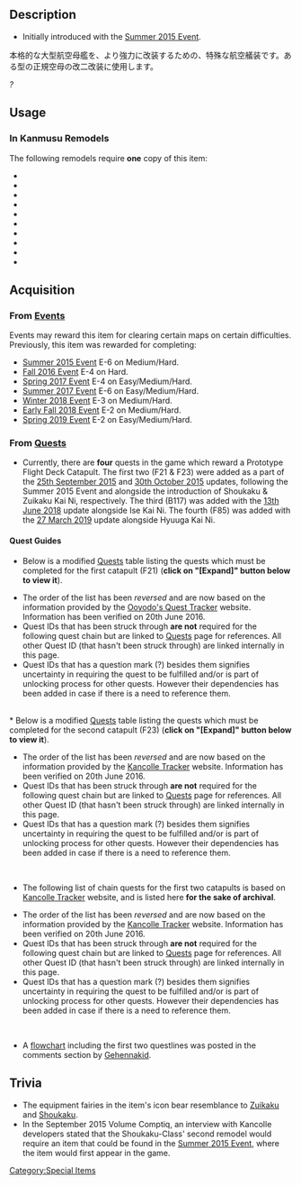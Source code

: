==Description==
<div class="floatright">{{EquipmentCardKai|{{PAGENAME}}}}</div>
*Initially introduced with the [[Summer 2015 Event]].

本格的な大型航空母艦を、より強力に改装するための、特殊な航空艤装です。ある型の正規空母の改二改装に使用します。

''?''
{{clear}}

==Usage==
===In Kanmusu Remodels===
The following remodels require '''one''' copy of this item:
*{{ShipLink|Shoukaku/Kai Ni}}
*{{ShipLink|Zuikaku/Kai Ni}}
*{{ShipLink|Taiyou/Kai Ni}}
*{{ShipLink|Saratoga/Mk.II}}
*{{ShipLink|Ise/Kai Ni}}
*{{ShipLink|Shinyou/Kai Ni}}
*{{ShipLink|Hyuuga/Kai Ni}}
*{{ShipLink|Akagi/Kai Ni}}
*{{ShipLink|Gotland/Andra}}
*{{ShipLink|Kaga Kai Ni}}

==Acquisition==
===From [[Events]]===
Events may reward this item for clearing certain maps on certain difficulties. Previously, this item was rewarded for completing:
*[[Summer 2015 Event]] E-6 on Medium/Hard.
*[[Fall 2016 Event]] E-4 on Hard.
*[[Spring 2017 Event]] E-4 on Easy/Medium/Hard.
*[[Summer 2017 Event]] E-6 on Easy/Medium/Hard. 
*[[Winter 2018 Event]] E-3 on Medium/Hard.
*[[Early Fall 2018 Event]] E-2 on Medium/Hard.
*[[Spring 2019 Event]] E-2 on Easy/Medium/Hard.

===From [[Quests]]===
*Currently, there are '''four''' quests in the game which reward a Prototype Flight Deck Catapult.  The first two (F21 & F23) were added as a part of the [[Thread:330997|25th September 2015]] and [[Thread:346688|30th October 2015]] updates, following the Summer 2015 Event and alongside the introduction of Shoukaku & Zuikaku Kai Ni, respectively.  The third (B117) was added with the [[Thread:664394|13th June 2018]] update alongside Ise Kai Ni. The fourth (F85) was added with the [[Thread:693756|27 March 2019]] update alongside Hyuuga Kai Ni.
{{Quest2|Arsenal|Sortie|filterMatch={{PAGENAME}}|filterGroup=reward_other}}

====Quest Guides====
* Below is a modified [[Quests]] table listing the quests which must be completed for the first catapult (F21) ('''click on "[Expand]" button below to view it''').<br />

<div class="mw-collapsible mw-collapsed">
* The order of the list has been ''reversed'' and are now based on the information provided by the [https://www.kahr-noss.com/OoyodoQuestTracker.html Ooyodo's Quest Tracker] website. Information has been verified on 20th June 2016.
* Quest IDs that has been struck through '''are not''' required for the following quest chain but are linked to [[Quests]] page for references. All other Quest ID (that hasn't been struck through) are linked internally in this page.
* Quest IDs that has a question mark (?) besides them signifies uncertainty in requiring the quest to be fulfilled and/or is part of unlocking process for other quests. However their dependencies has been added in case if there is a need to reference them.

{{QuestList|
{{Quest
|ID = F21
|Title_JP = 試作艤装の準備
|Title_EN = Preparation of the Prototype Equipment
|Requirements = Scrap equipment 7 times
|Rewards_RSC =  0 / 0 / 100 / 0
|Rewards_Items = [[File:Prototype_Deck_Catapult.png|30px|link=Prototype_Flight_Deck_Catapult]][[Prototype Flight Deck Catapult]]
|Note = Requires: [[#D19|D19]]
}}
{{Quest
|ID = D19
|Title_JP = 機動部隊の運用を強化せよ！
|Title_EN = Enhance the Use of the Task Force
|Requirements = Complete Expeditions 35 and 26
|Rewards_RSC = 200 / 200 / 400 / 0
|Rewards_Items = [[File:Improvement Materials.png|30px|link=Akashi's Improvement Arsenal]] X 2 [[File:Furniture box large.jpg|30px|link=Furniture]] X 1
|Note = Requires: [[#D9|D9]], [[#B50|B50]] <br />Unlocks: [[#F21|'''F21''']]
}}
{{Quest
|ID = D9
|Title_JP = 南方への輸送作戦を成功させよ！
|Title_EN = Complete the Transport Operations towards South
|Requirements = Complete Expedition 37 or 38
|Rewards_RSC = 150 / 0 / 0 / 0
|Rewards_Items = [[File:Furniture box small.png|30px|link=Furniture]] X 1
|Note = Requires: [[#A30|A30]] <br />Unlocks: <s>[[Quests#D11|D11]]</s>, [[#D19|'''D19''']]<br />'''Weekly Quest'''
}}
{{Quest
|ID = A30
|Title_JP = 「第一水雷戦隊」を編成せよ！
|Title_EN = Organize the 1st Torpedo Squadron
|Requirements = Have {{ShipLink|Abukuma}}, {{ShipLink|Akebono}}, {{ShipLink|Ushio}}, {{ShipLink|Kasumi}}, and {{ShipLink|Shiranui}} in your main fleet
|Rewards_RSC = 200 / 300 / 0 / 0
|Rewards_Items = [[File:EmergencyRepair.png|30px|link=Repair Team]][[Repair Team]]
|Note = Requires: [[#A29|A29]] <br />Unlocks: [[#D9|'''D9''']]
}}
{{Quest
|ID = A29
|Title_JP =「第五艦隊」を編成せよ！
|Title_EN = Organize the 5th Fleet
|Requirements = Have {{ShipLink|Nachi}}, {{ShipLink|Ashigara}}, {{ShipLink|Tama}}, and {{ShipLink|Kiso}} in your main fleet
|Rewards_RSC = 200 / 0 / 300 / 0
|Rewards_Items = (None)
|Note = Requires: [[#A21|A21]] <br />Unlocks: [[#A30|'''A30''']]
}}
{{Quest
|ID = A21
|Title_JP = 「第四戦隊」を編成せよ！
|Title_EN = Organize the 4th Cruiser Division
|Requirements = Have {{ShipLink|Takao}}, {{ShipLink|Atago}}, {{ShipLink|Choukai}}, and {{ShipLink|Maya}} in your main fleet
|Rewards_RSC = 300 / 150 / 0 / 0
|Rewards_Items = [[File:Instant repair 2.png|30px|link=Tutorial:_FAQ#What_are_buckets.3F]] X 2 [[File:Development material.png|30px|link=Construction]] X 1
|Note = Requires: [[#A20|A20]] <br />Unlocks: [[#A22|'''A22''']]<s>, [[Quests#A24|A24]],</s> [[#A25|'''A25''']], <s>[[Quests#A27|A27]],</s> [[#A29|'''A29''']], <s>[[Quests#B13|B13]]</s>
}}
{{Quest
|ID = A20
|Title_JP = 「三川艦隊」を編成せよ！
|Title_EN = Organize the Mikawa Fleet
|Requirements = Have {{ShipLink|Choukai}}, {{ShipLink|Aoba}}, {{ShipLink|Kako}}, {{ShipLink|Furutaka}}, and {{ShipLink|Tenryuu}} in your main fleet, with one additional '''FAST''' ship
|Rewards_RSC = 400 / 0 / 200 / 0
|Rewards_Items = [[File:Instant repair 2.png|30px|link=Tutorial:_FAQ#What_are_buckets.3F]] X 3
|Note = Requires: [[#A13|A13]] <br />Unlocks: [[#A21|'''A21''']], <s>[[Quests#B11|B11]]</s>
}}
{{Quest
|ID = A13
|Title_JP = 戦艦と重巡による主力艦隊を編成せよ！
|Title_EN = Organize the Main Fleet with a Battleship and Heavy Cruisers
|Requirements = Have a [[Ship_Class#Battleship_.28BB.29|Battleship]] and 2 [[Ship_Class#Heavy_Cruiser_.28CA.29|Heavy Cruisers]] in your main fleet
<font color="red">(Aviation Battleships don't count)</font>
|Rewards_RSC = 0 / 150 / 0 / 0
|Rewards_Items = [[File:Instant construction 2.png|30px|link=Construction]] X 2
|Note = Requires: [[#A12|A12]] <br />Unlocks: <s>[[Quests#A19|A19]]</s>, [[#A20|'''A20''']]
}}
{{Quest
|ID = A12
|Title_JP = 「空母機動部隊」を編成せよ！
|Title_EN = Organize a Carrier Task Force
|Requirements = Have an [[Ship_Class#Regular_Aircraft_Carrier_.28CV.29|Aircraft Carrier]] / [[Ship_Class#Light_Aircraft_Carrier_.28CVL.29|Light Aircraft Carrier]] and 3 [[Ship_Class#Destroyer_.28DD.29|Destroyers]] in your main fleet
|Rewards_RSC = 50 / 0 / 0 / 100
|Rewards_Items = [[File:Development material.png|30px|link=Construction]] X 1
|Note = Unlocks: [[#A13|'''A13''']]
}}
{{Quest
|ID = B50
|Title_JP = 「第五航空戦隊」珊瑚諸島沖に出撃せよ！
|Title_EN =  Sortie the 5th Carrier Division to the Southern Sea Coral Islands
|Requirements = Sortie {{ShipLink|Shoukaku}}, {{ShipLink|Zuikaku}}, {{ShipLink|Oboro}}, {{ShipLink|Akigumo}} and up to 2 additional ships to [[World_5:_南方海域#World_5-2:_.E7.8F.8A.E7.91.9A.E8.AB.B8.E5.B3.B6.E6.B2.96_The_Coral_Islands|World 5-2]] and obtain an S-Rank at the boss
|Rewards_RSC = 0 / 500 / 0 / 0
|Rewards_Items = [[File:Instant repair 2.png|30px|link=Tutorial:_FAQ#What_are_buckets.3F]] X 3 [[File:Food supply ship irako.png|30px|link=Fatigue]] X 1
|Note = Requires: [[#A56|A56]]<br>Unlocks: <s>[[Quests#F19|F19]], [[Quests#F20|F20]],</s> [[#D19|'''D19''']]
}}
{{Quest
|ID = A56
|Title_JP = 「第五航空戦隊」を再編成せよ！
|Title_EN = Reorganize the 5th Carrier Division
|Requirements = Have {{ShipLink|Shoukaku}}, {{ShipLink|Zuikaku}}, {{ShipLink|Oboro}} and {{ShipLink|Akigumo}} in your main fleet
|Rewards_RSC = 300 / 0 / 0 / 300
|Rewards_Items = [[File:Development material.png|30px|link=Construction]] X 3
|Note = Requires: [[#A23|A23]], [[#Bm6|Bm6]]<br>Unlocks: [[#B50|'''B50''']]
}}
{{Quest
|ID = A23
|Title_JP = 「第五航空戦隊」を編成せよ！
|Title_EN = Organize the 5th Carrier Division
|Requirements = Have both {{ShipLink|Shoukaku}}, {{ShipLink|Zuikaku}}, and 2 [[Ship_Class#Destroyer_.28DD.29|Destroyers]] in your main fleet
|Rewards_RSC = 300 / 0 / 0 / 300
|Rewards_Items = [[File:EmergencyRepair.png|30px|link=Repair Team]][[Repair Team]]
|Note = Requires: [[#A22|A22]] <br />Unlocks: <s>[[Quests#A41|A41]], [[Quests#A46|A46]],</s> [[#A56|'''A56''']]<s>, [[#B15|B15]]</s>
}}
{{Quest
|ID = A22
|Title_JP = 「西村艦隊」を編成せよ！
|Title_EN = Organize the Nishimura Fleet
|Requirements = Have {{ShipLink|Fusou}}, {{ShipLink|Yamashiro}}, {{ShipLink|Mogami}}, and {{ShipLink|Shigure}} in your main fleet
|Rewards_RSC = 200 / 200 / 200 / 0
|Rewards_Items = [[File:Food supply ship mamiya.png|30px|link=Fatigue]][[Glossary#Food_supply_ship_Mamiya|"Mamiya"]] X 1
|Note = Requires: [[#A21|A21]] <br />Unlocks: [[#A23|'''A23''']]<s>, [[Quests#A26|A26]], [[Quests#B14|B14]]</s>
}}
{{Quest
|ID = Bm6
|Title_JP = 「空母機動部隊」西へ！
|Title_EN = Carrier Task Force, toward West
|Requirements = Sortie 2 [[Ship_Class#Regular_Aircraft_Carrier_.28CV.29|Carriers]] ([[Ship_Class#Light_Aircraft_Carrier_.28CVL.29|CVLs]] count), 2 [[Ship_Class#Destroyer_.28DD.29|Destroyers]], and 2 additional ships to [[World_4:_西方海域#4-2|World 4-2]] and obtain an S-Rank at the boss
|Rewards_RSC = 0 / 0 / 600 / 800
|Rewards_Items = [[File:Furniture box large.jpg|30px|link=Furniture]] X 2 [[File:Improvement Materials.png|30px|link=Akashi's_Improvement_Arsenal]] X 2
|Note = Requires: [[#B20|B20]], [[#Bw4|Bw4]]<br />Unlocks: [[#Bm7|Bm7]], [[#A56|'''A56''']]
}}
{{Quest
|ID = B20
|Title_JP = 「第八駆逐隊」出撃せよ！
|Title_EN = Sortie the 8th Destroyer Division
|Requirements = Sortie {{ShipLink|Arashio}}, {{ShipLink|Asashio}}, {{ShipLink|Michishio}}, {{ShipLink|Ooshio}}, and 2 additional ships to [[World_2:_南西諸島海域#2-3|World 2-3]] and defeat the boss
|Rewards_RSC = 0 / 100 / 400 / 0
|Rewards_Items = [[File:Furniture box medium.png|30px|link=Furniture]] X 1 [[File:Development material.png|30px|link=Construction]] X 1
|Note =  Requires: [[#A31|A31]] <br />Unlocks: [[#A32|'''A32''']], [[#Bm6|'''Bm6''']]<s>, [[Quests#D10|D10]]</s>
}}
{{Quest
|ID = A31
|Title_JP =「第八駆逐隊」を編成せよ！
|Title_EN = Organize the 8th Destroyer Division
|Requirements = Have '''ONLY''' {{ShipLink|Asashio}}, {{ShipLink|Michishio}}, {{ShipLink|Ooshio}}, and {{ShipLink|Arashio}} in your main fleet
|Rewards_RSC = 150 / 150 / 0 / 0
|Rewards_Items = [[File:Development material.png|30px|link=Construction]] X 3
|Note = Requires: [[#A25|A25]] <br />Unlocks: <s>[[Quests#A33|A33]],</s> [[#B20|'''B20''']]
}}
{{Quest
|ID = A25
|Title_JP = 潜水艦隊を編成せよ！
|Title_EN = Organize a Submarine Fleet
|Requirements = Have 2 [[Ship_Class#Submarine_.28SS.29|Submarines]] in any one of your fleets
|Rewards_RSC = 150 / 150 / 0 / 0
|Rewards_Items = [[File:EmergencyRepair.png|30px|link=Repair Team]][[Repair Team]]
|Note = Requires: [[#A21|A21]] <br />Unlocks: [[#A31|'''A31''']] <s>, [[Quests#B17|B17]]</s>
}}
{{Quest
|ID = Bw4
|Title_JP = ろ号作戦
|Title_EN = Operation Ro-gou
|Requirements = Sink 50 [[Enemy_Vessel#Transport_Ships_.28AP.29|Transport Ships]]
|Rewards_RSC = 400 / 0 / 800 / 0
|Rewards_Items = [[File:Instant repair 2.png|30px|link=Tutorial:_FAQ#What_are_buckets.3F]] X 3
|Note = Requires: [[#Bw1|Bw1]] <br />Unlocks: <s>[[Quests#Bw10|Bw10]], [[Quests#Bm3|Bm3]],</s> [[#Bm6|'''Bm6''']]
}}
{{Quest
|ID = Bw1
|Title_JP = あ号作戦
|Title_EN = Operation A-gou
|Requirements = Launch your fleet 36 times, encounter 24 bosses, kill 12 bosses, and get 6 S-Rank victories
|Rewards_RSC = 300 / 300 / 300 / 100
|Rewards_Items = [[File:Instant construction 2.png|30px|link=Construction]] X 2 [[File:Development material.png|30px|link=Construction]] X 2
|Note = Requires: [[#Bd2|Bd2]] <br />Unlocks: [[#Bw4|'''Bw4''']]
}}
{{Quest
|ID = Bd2
|Title_JP = 敵艦隊主力を撃滅せよ！
|Title_EN = Destroy the Main Force of the Enemy Fleet
|Requirements = Defeat the flagship of an enemy fleet
|Rewards_RSC = 50 / 50 / 50 / 50
|Rewards_Items = [[File:Instant repair 2.png|30px|link=Tutorial:_FAQ#What_are_buckets.3F]] X 1 [[File:Development material.png|30px|link=Construction]] X 1
|Note = Requires: [[#Bd1|Bd1]] <br />Unlocks: <s>[[Quests#Bd3|Bd3]], [[Quests#Bd5|Bd5]],</s> [[#Bw1|'''Bw1''']]<s>, [[Quests#Bw3|Bw3]]</s>
}}
{{Quest
|ID = Bd1
|Title_JP = 敵艦隊を撃破せよ！
|Title_EN = Crush the Enemy Fleet
|Requirements = Defeat an enemy fleet
|Rewards_RSC = 50 / 50 / 0 / 0
|Rewards_Items = [[File:Development material.png|30px|link=Construction]] X 1
|Note = Requires: [[#B4|B4]] <br />Unlocks: [[#Bd2|'''Bd2''']]<s>, [[Quests#Bd4|Bd4]], [[Quests#Bd6|Bd6]]</s>
}}
{{Quest
|ID = B4
|Title_JP = 南西諸島沖に出撃せよ！
|Title_EN = Sortie to World [[World 1: 鎮守府海域#1-2|1-2]] and clear the stage
|Requirements = Sortie your second fleet
|Rewards_RSC = 40 / 40 / 0 / 0
|Rewards_Items = [[File:Instant repair 2.png|30px|link=Tutorial:_FAQ#What_are_buckets.3F]] X 1
|Note = Unlocks: [[#Bd1|'''Bd1''']]
}}
}}</div>
<br />
* Below is a modified [[Quests]] table listing the quests which must be completed for the second catapult (F23) ('''click on "[Expand]" button below to view it''').<br />

<div class="mw-collapsible mw-collapsed">
* The order of the list has been ''reversed'' and are now based on the information provided by the [https://kctracker-adrymne.rhcloud.com/ Kancolle Tracker] website. Information has been verified on 20th June 2016.
* Quest IDs that has been struck through '''are not''' required for the following quest chain but are linked to [[Quests]] page for references. All other Quest ID (that hasn't been struck through) are linked internally in this page.
* Quest IDs that has a question mark (?) besides them signifies uncertainty in requiring the quest to be fulfilled and/or is part of unlocking process for other quests. However their dependencies has been added in case if there is a need to reference them.

{{QuestList|
{{Quest
|ID = F23
|Title_JP = 試製航空艤装の追加試作
|Title_EN = Addition to Prototype Aviation Equipment
|Requirements = Scrap equipment 9 times
|Rewards_RSC =  0 / 0 / 100 / 50
|Rewards_Items = [[File:Prototype_Deck_Catapult.png|30px|link=Prototype_Flight_Deck_Catapult]][[Prototype Flight Deck Catapult]]
|Note = Requires: [[#B54|B54]]
}}
{{Quest
|ID = B54
|Title_JP = 「小沢艦隊」出撃せよ！
|Title_EN = Sortie the Ozawa's fleet
|Requirements = Sortie {{ShipLink|Zuikaku/Kai|link=Zuikaku}} as flagship, {{ShipLink|Zuihou/Kai|link=Zuihou}}, {{ShipLink|Chitose/Carrier|link=Chitose}} and {{ShipLink|Chiyoda/Carrier|link=Chiyoda}} (both as CVL), {{ShipLink|Ise/Kai|link=Ise}} and {{ShipLink|Hyuuga/Kai|link=Hyuuga}} to [[World_2#World_2-4:_.E6.B2.96.E3.83.8E.E5.B3.B6.E6.B5.B7.E5.9F.9F_Okinoshima_Island|World 2-4]] and score an S-rank victory at the boss
|Rewards_RSC = 300 / 0 / 300 / 300
|Rewards_Items = [[File:Instant repair 2.png|30px|link=Tutorial:_FAQ#What_are_buckets.3F]] X 3<br />[[Zero Fighter Model 52C (601 Air Group)]]
|Note = Requires: [[#A61|A61]]<br>Unlocks: [[#F23|'''F23''']]
}}
{{Quest
|ID = A61
|Title_JP = 「小沢艦隊」を編成せよ！
|Title_EN = Organize Ozawa's Fleet
|Requirements = Have {{ShipLink|Zuikaku/Kai|link=Zuikaku}} as flagship, {{ShipLink|Zuihou/Kai|link=Zuihou}}, {{ShipLink|Chitose/Carrier|link=Chitose}} and {{ShipLink|Chiyoda/Carrier|link=Chiyoda}} (both as CVL), {{ShipLink|Ise/Kai|link=Ise}} and {{ShipLink|Hyuuga/Kai|link=Hyuuga}} in your main fleet
|Rewards_RSC = 300 / 0 / 0 / 300
|Rewards_Items = [[File:Development material.png|30px|link=Construction]] X 2<br>[[File:EmergencyRepair.png|30px|link=Repair Team]][[Repair Team]]
|Note = Requires: [[#Bm7|Bm7]], [[#A60|A60]]<br>Unlocks: [[#B54|'''B54''']]
}}
{{Quest
|ID = Bm7
|Title_JP = 「水上反撃部隊」突入せよ！
|Title_EN = Send in the Surface Counterattack Fleet
|Requirements =  Sortie a [[Ship_Class#Destroyer_.28DD.29|Destroyer]] as flagship, 1 [[Ship_Class#Heavy_Cruiser_.28CA.29|Heavy Cruiser]] ([[Ship_Class#Aviation_Cruiser_.28CAV.29|CAVs]] don't count), 1 [[Ship_Class#Light_Cruiser_.28CL.29|Light Cruiser]], and 3 other [[Ship_Class#Destroyer_.28DD.29|Destroyers]] to [[World_2:_南西諸島海域#2-5|World 2-5]] and obtain an S-Rank at the boss
|Rewards_RSC = 0 / 600 / 0 / 200
|Rewards_Items = [[File:Development material.png|30px|link=Construction]] X 4 [[File:Improvement Materials.png|30px|link=Akashi's_Improvement_Arsenal]] X 2
|Note = Requires: [[#A46|A46]], [[#Bm6|Bm6]]<br />Unlocks: [[#A61|'''A61''']]
}}
{{Quest
|ID = A46
|Title_JP = 軽快な「水上反撃部隊」を編成せよ！
|Title_EN = Organize a Light Surface Counterattack Fleet
|Requirements = Have {{ShipLink|Kasumi}} as flagship, {{ShipLink|Ashigara}}, 1 [[Ship_Class#Light_Cruiser_.28CL.29|Light Cruiser]], and 3 [[Ship_Class#Destroyer_.28DD.29|Destroyers]] in your main fleet
|Rewards_RSC = 250 / 250 / 0 / 50
|Rewards_Items = [[File:Instant repair 2.png|30px|link=Tutorial:_FAQ#What_are_buckets.3F]] X 2 [[File:Development material.png|30px|link=Construction]] X 2
|Note = Requires: [[#A23|A23]], [[#B14|B14]] <br />Unlocks: [[#Bm7|'''Bm7''']]
}}
{{Quest
|ID = B14
|Title_JP = 「西村艦隊」出撃せよ！
|Title_EN = Sortie the Nishimura Fleet
|Requirements = Sortie {{ShipLink|Fusou}}, {{ShipLink|Yamashiro}}, {{ShipLink|Mogami}}, {{ShipLink|Shigure}}, and 2 additional ships to [[World_2:_南西諸島海域#2-3|World 2-3]] and defeat the boss
|Rewards_RSC = 400 / 0 / 400 / 0
|Rewards_Items = [[File:Furniture box small.png|30px|link=Furniture]] X 1[[File:Instant repair 2.png|30px|link=Tutorial:_FAQ#What_are_buckets.3F]] X 2
|Note = Requires: [[#A22|A22]] <br />Unlocks: <s>[[Quests#A44|A44]],</s> [[#A46|'''A46''']]<s>, [[#A53|A53]]</s>
}}
{{Quest
|ID = A60
|Title_JP = 「第四航空戦隊」を編成せよ！
|Title_EN = Organize the 4th Carrier Division
|Requirements = Have {{ShipLink|Ise/Kai|link=Ise}} and {{ShipLink|Hyuuga/Kai|link=Hyuuga}} in your main fleet
|Rewards_RSC = 0 / 200 / 0 / 200
|Rewards_Items = [[File:Improvement Materials.png|30px|link=Akashi's_Improvement_Arsenal]] X 2<br>[[Zuiun (634 Air Group)]]
|Note = Requires: [[Quests#B53|B53]]<br>Unlocks: [[#A61|'''A61''']]
}}
{{Quest
|ID = B53
|Title_JP = 「第三航空戦隊」南西諸島防衛線に出撃！
|Title_EN = 3rd Carrier Division: defend the Nansei Islands
|Requirements = Sortie {{ShipLink|Zuikaku/Kai|link=Zuikaku}} as flagship, {{ShipLink|Zuihou}}, {{ShipLink|Chitose/Carrier|link=Chitose}} and {{ShipLink|Chiyoda/Carrier|link=Chiyoda}} (both as CVL) (you can add 2 more ships) to [[World_1#World_1-4:_.E5.8D.97.E8.A5.BF.E8.AB.B8.E5.B3.B6.E9.98.B2.E8.A1.9B.E7.B7.9A_Hold_the_Line_at_the_Nansei_Islands|World 1-4]] and score an S-rank victory at the boss
|Rewards_RSC = 0 / 0 / 300 / 0
|Rewards_Items = [[File:Instant repair 2.png|30px|link=Tutorial:_FAQ#What_are_buckets.3F]] X 2<br />[[File:Food supply ship irako.png|30px|link=Fatigue]][[Fatigue#Food_Supply_Ship_.22Irako.22|"Irako"]] X 1
|Note = Requires: [[#A59|A59]]<br>Unlocks: [[#A60|'''A60''']]
}}
{{Quest
|ID = A59
|Title_JP = 「第三航空戦隊」を編成せよ！
|Title_EN = Organize the 3rd Carrier Division
|Requirements = Have {{ShipLink|Zuikaku/Kai|link=Zuikaku}} as flagship, {{ShipLink|Zuihou}}, {{ShipLink|Chitose/Carrier|link=Chitose}} and {{ShipLink|Chiyoda/Carrier|link=Chiyoda}} (both as CVL, not AV) in your main fleet
|Rewards_RSC = 200 / 200 / 0 / 200
|Rewards_Items = [[File:Development material.png|30px|link=Construction]] X 2<br>[[File:Skilled Crew Member Icon.png|30px|link=Skilled Crew Member]][[Skilled Crew Member]]
|Note = Requires: [[#Bm6|Bm6]], [[#F21|F21]]<br>Unlocks: [[#B53|'''B53''']]
}}
{{Quest
|ID = Bm6
|Title_JP = 「空母機動部隊」西へ！
|Title_EN = Carrier Task Force, toward West
|Requirements = Sortie 2 Aircraft Carriers ([[Ship_Class#Light_Aircraft_Carrier_.28CVL.29|CVL]]/[[Ship_Class#Regular_Aircraft_Carrier_.28CV.29|CV]]/[[Ship_Class#Armored_Aircraft_Carrier_.28CV.29|CVB]]), 2 [[Ship_Class#Destroyer_.28DD.29|Destroyers]], and 2 additional ships to [[World_4:_西方海域#4-2|World 4-2]] and obtain an S-Rank at the boss
|Rewards_RSC = 0 / 0 / 600 / 800
|Rewards_Items = [[File:Furniture box large.jpg|30px|link=Furniture]] X 2 [[File:Improvement Materials.png|30px|link=Akashi's_Improvement_Arsenal]] X 2
|Note = Requires: [[#B20|B20]], [[#Bw4|Bw4]]<br />Unlocks: [[#Bm7|'''Bm7''']], [[#A56|'''A56''']]<s>, [[Quests#A59|A59]](?), [[Quests#F22|F22]]</s>
}}
{{Quest
|ID = Bw4
|Title_JP = ろ号作戦
|Title_EN = Operation Ro-gou
|Requirements = Sink 50 [[Enemy_Vessel#Transport_Ships_.28AP.29|Transport Ships]]
|Rewards_RSC = 400 / 0 / 800 / 0
|Rewards_Items = [[File:Instant repair 2.png|30px|link=Tutorial:_FAQ#What_are_buckets.3F]] X 3
|Note = Requires: [[#Bw1|Bw1]] <br />Unlocks: <s>[[Quests#Bw10|Bw10]], [[Quests#Bm3|Bm3]],</s> [[#Bm6|'''Bm6''']]
}}
{{Quest
|ID = Bw1
|Title_JP = あ号作戦
|Title_EN = Operation A-gou
|Requirements = Launch your fleet 36 times, encounter 24 bosses, kill 12 bosses, and get 6 S-Rank victories
|Rewards_RSC = 300 / 300 / 300 / 100
|Rewards_Items = [[File:Instant construction 2.png|30px|link=Construction]] X 2 [[File:Development material.png|30px|link=Construction]] X 2
|Note = Requires: [[#Bd2|Bd2]] <br />Unlocks: [[#Bw4|'''Bw4''']]
}}
{{Quest
|ID = Bd2
|Title_JP = 敵艦隊主力を撃滅せよ！
|Title_EN = Destroy the Main Force of the Enemy Fleet
|Requirements = Defeat the flagship of an enemy fleet
|Rewards_RSC = 50 / 50 / 50 / 50
|Rewards_Items = [[File:Instant repair 2.png|30px|link=Tutorial:_FAQ#What_are_buckets.3F]] X 1 [[File:Development material.png|30px|link=Construction]] X 1
|Note = Requires: [[#Bd1|Bd1]] <br />Unlocks: <s>[[Quests#Bd3|Bd3]], [[Quests#Bd5|Bd5]],</s> [[#Bw1|'''Bw1''']]<s>, [[Quests#Bw3|Bw3]]</s>
}}
{{Quest
|ID = Bd1
|Title_JP = 敵艦隊を撃破せよ！
|Title_EN = Crush the Enemy Fleet
|Requirements = Defeat an enemy fleet
|Rewards_RSC = 50 / 50 / 0 / 0
|Rewards_Items = [[File:Development material.png|30px|link=Construction]] X 1
|Note = Requires: [[#B4|B4]] <br />Unlocks: [[#Bd2|'''Bd2''']]<s>, [[Quests#Bd4|Bd4]], [[Quests#Bd6|Bd6]]</s>
}}
}}</div>
<br />

*The following list of chain quests for the first two catapults is based on [https://kctracker-adrymne.rhcloud.com/ Kancolle Tracker] website, and is listed here '''for the sake of archival'''.<br />

<div class="mw-collapsible mw-collapsed">
* The order of the list has been ''reversed'' and are now based on the information provided by the [https://kctracker-adrymne.rhcloud.com/ Kancolle Tracker] website. Information has been verified on 20th June 2016.
* Quest IDs that has been struck through '''are not''' required for the following quest chain but are linked to [[Quests]] page for references. All other Quest ID (that hasn't been struck through) are linked internally in this page.
* Quest IDs that has a question mark (?) besides them signifies uncertainty in requiring the quest to be fulfilled and/or is part of unlocking process for other quests. However their dependencies has been added in case if there is a need to reference them.

{{QuestList|
{{Quest
|ID = F23
|Title_JP = 試製航空艤装の追加試作
|Title_EN = Addition to Prototype Aviation Equipment
|Requirements = Scrap equipment 9 times
|Rewards_RSC =  0 / 0 / 100 / 50
|Rewards_Items = [[File:Prototype_Deck_Catapult.png|30px|link=Prototype_Flight_Deck_Catapult]][[Prototype Flight Deck Catapult]]
|Note = Requires: [[#B54|B54]]
}}
{{Quest
|ID = B54
|Title_JP = 「小沢艦隊」出撃せよ！
|Title_EN = Sortie the Ozawa's fleet
|Requirements = Sortie {{ShipLink|Zuikaku/Kai|link=Zuikaku}} as flagship, {{ShipLink|Zuihou/Kai|link=Zuihou}}, {{ShipLink|Chitose/Carrier|link=Chitose}} and {{ShipLink|Chiyoda/Carrier|link=Chiyoda}} (both as CVL), {{ShipLink|Ise/Kai|link=Ise}} and {{ShipLink|Hyuuga/Kai|link=Hyuuga}} to [[World_2#World_2-4:_.E6.B2.96.E3.83.8E.E5.B3.B6.E6.B5.B7.E5.9F.9F_Okinoshima_Island|World 2-4]] and score an S-rank victory at the boss
|Rewards_RSC = 300 / 0 / 300 / 300
|Rewards_Items = [[File:Instant repair 2.png|30px|link=Tutorial:_FAQ#What_are_buckets.3F]] X 3<br />[[Zero Fighter Model 52C (601 Air Group)]]
|Note = Requires: [[#A61|A61]]<br>Unlocks: [[#F23|'''F23''']]
}}
{{Quest
|ID = A61
|Title_JP = 「小沢艦隊」を編成せよ！
|Title_EN = Organize Ozawa's Fleet
|Requirements = Have {{ShipLink|Zuikaku/Kai|link=Zuikaku}} as flagship, {{ShipLink|Zuihou/Kai|link=Zuihou}}, {{ShipLink|Chitose/Carrier|link=Chitose}} and {{ShipLink|Chiyoda/Carrier|link=Chiyoda}} (both as CVL), {{ShipLink|Ise/Kai|link=Ise}} and {{ShipLink|Hyuuga/Kai|link=Hyuuga}} in your main fleet
|Rewards_RSC = 300 / 0 / 0 / 300
|Rewards_Items = [[File:Development material.png|30px|link=Construction]] X 2<br>[[File:EmergencyRepair.png|30px|link=Repair Team]][[Repair Team]]
|Note = Requires: [[#Bm7|Bm7]], [[#A60|A60]]<br>Unlocks: [[#B54|'''B54''']]
}}
{{Quest
|ID = Bm7
|Title_JP = 「水上反撃部隊」突入せよ！
|Title_EN = Send in the Surface Counterattack Fleet
|Requirements =  Sortie a [[Ship_Class#Destroyer_.28DD.29|Destroyer]] as flagship, 1 [[Ship_Class#Heavy_Cruiser_.28CA.29|Heavy Cruiser]] ([[Ship_Class#Aviation_Cruiser_.28CAV.29|CAVs]] don't count), 1 [[Ship_Class#Light_Cruiser_.28CL.29|Light Cruiser]], and 3 other [[Ship_Class#Destroyer_.28DD.29|Destroyers]] to [[World_2:_南西諸島海域#2-5|World 2-5]] and obtain an S-Rank at the boss
|Rewards_RSC = 0 / 600 / 0 / 200
|Rewards_Items = [[File:Development material.png|30px|link=Construction]] X 4 [[File:Improvement Materials.png|30px|link=Akashi's_Improvement_Arsenal]] X 2
|Note = Requires: [[#A46|A46]], [[#Bm6|Bm6]]<br />Unlocks: [[#A61|'''A61''']]
}}
{{Quest
|ID = A46
|Title_JP = 軽快な「水上反撃部隊」を編成せよ！
|Title_EN = Organize a Light Surface Counterattack Fleet
|Requirements = Have {{ShipLink|Kasumi}} as flagship, {{ShipLink|Ashigara}}, 1 [[Ship_Class#Light_Cruiser_.28CL.29|Light Cruiser]], and 3 [[Ship_Class#Destroyer_.28DD.29|Destroyers]] in your main fleet
|Rewards_RSC = 250 / 250 / 0 / 50
|Rewards_Items = [[File:Instant repair 2.png|30px|link=Tutorial:_FAQ#What_are_buckets.3F]] X 2 [[File:Development material.png|30px|link=Construction]] X 2
|Note = Requires: [[#A23|A23]], [[#B14|B14]] <br />Unlocks: [[#Bm7|'''Bm7''']]
}}
{{Quest
|ID = A23
|Title_JP = 「第五航空戦隊」を編成せよ！
|Title_EN = Organize the 5th Carrier Division
|Requirements = Have both {{ShipLink|Shoukaku}}, {{ShipLink|Zuikaku}}, and 2 [[Ship_Class#Destroyer_.28DD.29|Destroyers]] in your main fleet
|Rewards_RSC = 300 / 0 / 0 / 300
|Rewards_Items = [[File:EmergencyRepair.png|30px|link=Repair Team]][[Repair Team]]
|Note = Requires: [[#A22|A22]] <br />Unlocks: <s>[[Quests#A41|A41]],</s> [[#A46|'''A46''']], [[#A56|'''A56''']]<s>, [[Quests#B15|B15]]</s>
}}
{{Quest
|ID = A22
|Title_JP = 「西村艦隊」を編成せよ！
|Title_EN = Organize the Nishimura Fleet
|Requirements = Have {{ShipLink|Fusou}}, {{ShipLink|Yamashiro}}, {{ShipLink|Mogami}}, and {{ShipLink|Shigure}} in your main fleet
|Rewards_RSC = 200 / 200 / 200 / 0
|Rewards_Items = [[File:Food supply ship mamiya.png|30px|link=Fatigue]][[Glossary#Food_supply_ship_Mamiya|"Mamiya"]] X 1
|Note = Requires: [[#A21|A21]] <br />Unlocks: [[#A23|'''A23''']]<s>, [[Quests#A26|A26]], [[Quests#B14|B14]]</s>
}}
{{Quest
|ID = A21
|Title_JP = 「第四戦隊」を編成せよ！
|Title_EN = Organize the 4th Cruiser Division
|Requirements = Have {{ShipLink|Takao}}, {{ShipLink|Atago}}, {{ShipLink|Choukai}}, and {{ShipLink|Maya}} in your main fleet
|Rewards_RSC = 300 / 150 / 0 / 0
|Rewards_Items = [[File:Instant repair 2.png|30px|link=Tutorial:_FAQ#What_are_buckets.3F]] X 2 [[File:Development material.png|30px|link=Construction]] X 1
|Note = Requires: [[#A20|A20]] <br />Unlocks: [[#A22|'''A22''']]<s>, [[Quests#A24|A24]],</s> [[#A25|A25]]<s>, [[Quests#A27|A27]]</s>, [[#A29|'''A29''']]<s>, [[#B13|B13]]</s>
}}
{{Quest
|ID = A20
|Title_JP = 「三川艦隊」を編成せよ！
|Title_EN = Organize the Mikawa Fleet
|Requirements = Have {{ShipLink|Choukai}}, {{ShipLink|Aoba}}, {{ShipLink|Kako}}, {{ShipLink|Furutaka}}, and {{ShipLink|Tenryuu}} in your main fleet, with one additional '''FAST''' ship
|Rewards_RSC = 400 / 0 / 200 / 0
|Rewards_Items = [[File:Instant repair 2.png|30px|link=Tutorial:_FAQ#What_are_buckets.3F]] X 3
|Note = Requires: [[#A13|A13]] <br />Unlocks: [[#A21|'''A21''']]<s>, [[#B11|B11]]</s>
}}
{{Quest
|ID = A13
|Title_JP = 戦艦と重巡による主力艦隊を編成せよ！
|Title_EN = Organize the Main Fleet with a Battleship and Heavy Cruisers
|Requirements = Have a [[Ship_Class#Battleship_.28BB.29|Battleship]] and 2 [[Ship_Class#Heavy_Cruiser_.28CA.29|Heavy Cruisers]] in your main fleet
<font color="red">(Aviation Battleships don't count)</font>
|Rewards_RSC = 0 / 150 / 0 / 0
|Rewards_Items = [[File:Instant construction 2.png|30px|link=Construction]] X 2
|Note = Requires: [[#A12|A12]] <br />Unlocks: <s>[[Quests#A19|A19]],</s> [[#A20|'''A20''']]
}}
{{Quest
|ID = A12
|Title_JP = 「空母機動部隊」を編成せよ！
|Title_EN = Organize a Carrier Task Force
|Requirements = Have an [[Ship_Class#Regular_Aircraft_Carrier_.28CV.29|Aircraft Carrier]] / [[Ship_Class#Light_Aircraft_Carrier_.28CVL.29|Light Aircraft Carrier]] and 3 [[Ship_Class#Destroyer_.28DD.29|Destroyers]] in your main fleet
|Rewards_RSC = 50 / 0 / 0 / 100
|Rewards_Items = [[File:Development material.png|30px|link=Construction]] X 1
|Note = Unlocks: [[#A13|A13]]
}}
{{Quest
|ID = B14
|Title_JP = 「西村艦隊」出撃せよ！
|Title_EN = Sortie the Nishimura Fleet
|Requirements = Sortie {{ShipLink|Fusou}}, {{ShipLink|Yamashiro}}, {{ShipLink|Mogami}}, {{ShipLink|Shigure}}, and 2 additional ships to [[World_2:_南西諸島海域#2-3|World 2-3]] and defeat the boss
|Rewards_RSC = 400 / 0 / 400 / 0
|Rewards_Items = [[File:Furniture box small.png|30px|link=Furniture]] X 1[[File:Instant repair 2.png|30px|link=Tutorial:_FAQ#What_are_buckets.3F]] X 2
|Note = Requires: [[#A22|A22]] <br />Unlocks: <s>[[Quests#A44|A44]],</s> [[#A46|'''A46''']]<s>, [[#A53|A53]]</s>
}}
{{Quest
|ID = Bm6
|Title_JP = 「空母機動部隊」西へ！
|Title_EN = Carrier Task Force, toward West
|Requirements = Sortie 2 Aircraft Carriers ([[Ship_Class#Light_Aircraft_Carrier_.28CVL.29|CVL]]/[[Ship_Class#Regular_Aircraft_Carrier_.28CV.29|CV]]/[[Ship_Class#Armored_Aircraft_Carrier_.28CV.29|CVB]]), 2 [[Ship_Class#Destroyer_.28DD.29|Destroyers]], and 2 additional ships to [[World_4:_西方海域#4-2|World 4-2]] and obtain an S-Rank at the boss
|Rewards_RSC = 0 / 0 / 600 / 800
|Rewards_Items = [[File:Furniture box large.jpg|30px|link=Furniture]] X 2 [[File:Improvement Materials.png|30px|link=Akashi's_Improvement_Arsenal]] X 2
|Note = Requires: [[#B20|B20]], [[#Bw4|Bw4]]<br />Unlocks: [[#Bm7|'''Bm7''']], [[#A56|'''A56''']]<s>, [[Quests#A59|A59]](?), [[Quests#F22|F22]]</s>
}}
{{Quest
|ID = B20
|Title_JP = 「第八駆逐隊」出撃せよ！
|Title_EN = Sortie the 8th Destroyer Division
|Requirements = Sortie {{ShipLink|Arashio}}, {{ShipLink|Asashio}}, {{ShipLink|Michishio}}, {{ShipLink|Ooshio}}, and 2 additional ships to [[World_2:_南西諸島海域#2-3|World 2-3]] and defeat the boss
|Rewards_RSC = 0 / 100 / 400 / 0
|Rewards_Items = [[File:Furniture box medium.png|30px|link=Furniture]] X 1 [[File:Development material.png|30px|link=Construction]] X 1
|Note =  Requires: [[#A31|A31]] <br />Unlocks: <s>[[Quests#A32|A32]], [[Quests#B65|B65]],</s> [[#Bm6|'''Bm6''']]<s>, [[Quests#D10|D10]]</s>
}}
{{Quest
|ID = A31
|Title_JP =「第八駆逐隊」を編成せよ！
|Title_EN = Organize the 8th Destroyer Division
|Requirements = Have '''ONLY''' {{ShipLink|Asashio}}, {{ShipLink|Michishio}}, {{ShipLink|Ooshio}}, and {{ShipLink|Arashio}} in your main fleet
|Rewards_RSC = 150 / 150 / 0 / 0
|Rewards_Items = [[File:Development material.png|30px|link=Construction]] X 3
|Note = Requires: [[#A25|A25]] <br />Unlocks: <s>[[Quests#A33|A33]],</s> [[#B20|'''B20''']]
}}
{{Quest
|ID = A25
|Title_JP = 潜水艦隊を編成せよ！
|Title_EN = Organize a Submarine Fleet
|Requirements = Have 2 [[Ship_Class#Submarine_.28SS.29|Submarines]] in any one of your fleets
|Rewards_RSC = 150 / 150 / 0 / 0
|Rewards_Items = [[File:EmergencyRepair.png|30px|link=Repair Team]][[Repair Team]]
|Note = Requires: [[#A21|A21]] <br />Unlocks: [[#A31|'''A31''']]<s>, [[Quests#B17|B17]]</s>
}}
{{Quest
|ID = Bw4
|Title_JP = ろ号作戦
|Title_EN = Operation Ro-gou
|Requirements = Sink 50 [[Enemy_Vessel#Transport_Ships_.28AP.29|Transport Ships]]
|Rewards_RSC = 400 / 0 / 800 / 0
|Rewards_Items = [[File:Instant repair 2.png|30px|link=Tutorial:_FAQ#What_are_buckets.3F]] X 3
|Note = Requires: [[#Bw1|Bw1]] <br />Unlocks: <s>[[Quests#Bw10|Bw10]], [[Quests#Bm3|Bm3]],</s> [[#Bm6|'''Bm6''']]
}}
{{Quest
|ID = Bw1
|Title_JP = あ号作戦
|Title_EN = Operation A-gou
|Requirements = Launch your fleet 36 times, encounter 24 bosses, kill 12 bosses, and get 6 S-Rank victories
|Rewards_RSC = 300 / 300 / 300 / 100
|Rewards_Items = [[File:Instant construction 2.png|30px|link=Construction]] X 2 [[File:Development material.png|30px|link=Construction]] X 2
|Note = Requires: [[#Bd2|Bd2]] <br />Unlocks: [[#Bw4|'''Bw4''']]
}}
{{Quest
|ID = Bd2
|Title_JP = 敵艦隊主力を撃滅せよ！
|Title_EN = Destroy the Main Force of the Enemy Fleet
|Requirements = Defeat the flagship of an enemy fleet
|Rewards_RSC = 50 / 50 / 50 / 50
|Rewards_Items = [[File:Instant repair 2.png|30px|link=Tutorial:_FAQ#What_are_buckets.3F]] X 1 [[File:Development material.png|30px|link=Construction]] X 1
|Note = Requires: [[#Bd1|Bd1]] <br />Unlocks: <s>[[Quests#Bd3|Bd3]], [[Quests#Bd5|Bd5]],</s> [[#Bw1|'''Bw1''']]<s>, [[Quests#Bw3|Bw3]]</s>
}}
{{Quest
|ID = Bd1
|Title_JP = 敵艦隊を撃破せよ！
|Title_EN = Crush the Enemy Fleet
|Requirements = Defeat an enemy fleet
|Rewards_RSC = 50 / 50 / 0 / 0
|Rewards_Items = [[File:Development material.png|30px|link=Construction]] X 1
|Note = Requires: [[#B4|B4]] <br />Unlocks: [[#Bd2|'''Bd2''']]<s>, [[Quests#Bd4|Bd4]], [[Quests#Bd6|Bd6]]</s>
}}
{{Quest
|ID = B4
|Title_JP = 南西諸島沖に出撃せよ！
|Title_EN = Sortie to World [[World 1: 鎮守府海域#1-2|1-2]] and clear the stage
|Requirements = Sortie your second fleet
|Rewards_RSC = 40 / 40 / 0 / 0
|Rewards_Items = [[File:Instant repair 2.png|30px|link=Tutorial:_FAQ#What_are_buckets.3F]] X 1
|Note = Unlocks: [[#Bd1|'''Bd1''']]
}}
{{Quest
|ID = A60
|Title_JP = 「第四航空戦隊」を編成せよ！
|Title_EN = Organize the 4th Carrier Division
|Requirements = Have {{ShipLink|Ise/Kai|link=Ise}} and {{ShipLink|Hyuuga/Kai|link=Hyuuga}} in your main fleet
|Rewards_RSC = 0 / 200 / 0 / 200
|Rewards_Items = [[File:Improvement Materials.png|30px|link=Akashi's_Improvement_Arsenal]] X 2<br>[[Zuiun (634 Air Group)]]
|Note = Requires: [[Quests#B53|B53]]<br>Unlocks: [[#A61|'''A61''']]
}}
{{Quest
|ID = B53
|Title_JP = 「第三航空戦隊」南西諸島防衛線に出撃！
|Title_EN = 3rd Carrier Division: defend the Nansei Islands
|Requirements = Sortie {{ShipLink|Zuikaku/Kai|link=Zuikaku}} as flagship, {{ShipLink|Zuihou}}, {{ShipLink|Chitose/Carrier|link=Chitose}} and {{ShipLink|Chiyoda/Carrier|link=Chiyoda}} (both as CVL) (you can add 2 more ships) to [[World_1#World_1-4:_.E5.8D.97.E8.A5.BF.E8.AB.B8.E5.B3.B6.E9.98.B2.E8.A1.9B.E7.B7.9A_Hold_the_Line_at_the_Nansei_Islands|World 1-4]] and score an S-rank victory at the boss
|Rewards_RSC = 0 / 0 / 300 / 0
|Rewards_Items = [[File:Instant repair 2.png|30px|link=Tutorial:_FAQ#What_are_buckets.3F]] X 2<br />[[File:Food supply ship irako.png|30px|link=Fatigue]][[Fatigue#Food_Supply_Ship_.22Irako.22|"Irako"]] X 1
|Note = Requires: [[#A59|A59]]<br>Unlocks: [[#A60|'''A60''']]
}}
{{Quest
|ID = A59
|Title_JP = 「第三航空戦隊」を編成せよ！
|Title_EN = Organize the 3rd Carrier Division
|Requirements = Have {{ShipLink|Zuikaku/Kai|link=Zuikaku}} as flagship, {{ShipLink|Zuihou}}, {{ShipLink|Chitose/Carrier|link=Chitose}} and {{ShipLink|Chiyoda/Carrier|link=Chiyoda}} (both as CVL, not AV) in your main fleet
|Rewards_RSC = 200 / 200 / 0 / 200
|Rewards_Items = [[File:Development material.png|30px|link=Construction]] X 2<br>[[File:Skilled Crew Member Icon.png|30px|link=Skilled Crew Member]][[Skilled Crew Member]]
|Note = Requires: [[#Bm6|Bm6]], [[#F21|F21]]<br>Unlocks: [[#B53|'''B53''']]
}}
{{Quest
|ID = F21
|Title_JP = 試作艤装の準備
|Title_EN = Preparation of the Prototype Equipment
|Requirements = Scrap equipment 7 times
|Rewards_RSC =  0 / 0 / 100 / 0
|Rewards_Items = [[File:Prototype_Deck_Catapult.png|30px|link=Prototype_Flight_Deck_Catapult]][[Prototype Flight Deck Catapult]]
|Note = Requires: [[Quests#D19|D19]]
}}
{{Quest
|ID = D19
|Title_JP = 機動部隊の運用を強化せよ！
|Title_EN = Enhance the Use of the Task Force
|Requirements = Complete Expeditions 35 and 26
|Rewards_RSC = 200 / 200 / 400 / 0
|Rewards_Items = [[File:Improvement Materials.png|30px|link=Akashi's Improvement Arsenal]] X 2 [[File:Furniture box large.jpg|30px|link=Furniture]] X 1
|Note = Requires: [[#D9|D9]], [[#B50|B50]] <br />Unlocks: [[#F21|'''F21''']]
}}
{{Quest
|ID = D9
|Title_JP = 南方への輸送作戦を成功させよ！
|Title_EN = Complete the Transport Operations towards South
|Requirements = Complete Expedition 37 or 38
|Rewards_RSC = 150 / 0 / 0 / 0
|Rewards_Items = [[File:Furniture box small.png|30px|link=Furniture]] X 1
|Note = Requires: [[#A30|A30]] <br />Unlocks: <s>[[Quests#D11|D11]]</s><br />'''Weekly Quest'''
}}
{{Quest
|ID = A30
|Title_JP = 「第一水雷戦隊」を編成せよ！
|Title_EN = Organize the 1st Torpedo Squadron
|Requirements = Have {{ShipLink|Abukuma}}, {{ShipLink|Akebono}}, {{ShipLink|Ushio}}, {{ShipLink|Kasumi}}, and {{ShipLink|Shiranui}} in your main fleet
|Rewards_RSC = 200 / 300 / 0 / 0
|Rewards_Items = [[File:EmergencyRepair.png|30px|link=Repair Team]][[Repair Team]]
|Note = Requires: [[#A29|A29]] <br />Unlocks: [[#D9|'''D9''']]
}}
{{Quest
|ID = A29
|Title_JP =「第五艦隊」を編成せよ！
|Title_EN = Organize the 5th Fleet
|Requirements = Have {{ShipLink|Nachi}}, {{ShipLink|Ashigara}}, {{ShipLink|Tama}}, and {{ShipLink|Kiso}} in your main fleet
|Rewards_RSC = 200 / 0 / 300 / 0
|Rewards_Items = (None)
|Note = Requires: [[#A21|A21]] <br />Unlocks: [[#A30|'''A30''']]
}}
{{Quest
|ID = B50
|Title_JP = 「第五航空戦隊」珊瑚諸島沖に出撃せよ！
|Title_EN =  Sortie the 5th Carrier Division to the Southern Sea Coral Islands
|Requirements = Sortie {{ShipLink|Shoukaku}}, {{ShipLink|Zuikaku}}, {{ShipLink|Oboro}}, {{ShipLink|Akigumo}} and up to 2 additional ships to [[World_5:_南方海域#World_5-2:_.E7.8F.8A.E7.91.9A.E8.AB.B8.E5.B3.B6.E6.B2.96_The_Coral_Islands|World 5-2]] and obtain an S-Rank at the boss
|Rewards_RSC = 0 / 500 / 0 / 0
|Rewards_Items = [[File:Instant repair 2.png|30px|link=Tutorial:_FAQ#What_are_buckets.3F]] X 3 [[File:Food supply ship irako.png|30px|link=Fatigue]] X 1
|Note = Requires: [[#A56|A56]]<br>Unlocks: <s>[[Quests#A64|A64]], [[Quests#F19|F19]], [[Quests#F20|F20]],</s> [[#D19|'''D19''']]
}}
{{Quest
|ID = A56
|Title_JP = 「第五航空戦隊」を再編成せよ！
|Title_EN = Reorganize the 5th Carrier Division
|Requirements = Have {{ShipLink|Shoukaku}}, {{ShipLink|Zuikaku}}, {{ShipLink|Oboro}} and {{ShipLink|Akigumo}} in your main fleet
|Rewards_RSC = 300 / 0 / 0 / 300
|Rewards_Items = [[File:Development material.png|30px|link=Construction]] X 3
|Note = Requires: [[#A23|A23]], [[#Bm6|Bm6]] <br>Unlocks: [[#B50|'''B50''']]
}}
}}</div>
<br />

*A [http://kancolle.wikia.com/wiki/Talk:Prototype_Flight_Deck_Catapult/@comment-Gehennakid-20160926101059?permalink=487157#comm-487157 flowchart] including the first two questlines was posted in the comments section by [http://kancolle.wikia.com/wiki/User:Gehennakid Gehennakid].

==Trivia==
*The equipment fairies in the item's icon bear resemblance to [[Zuikaku]] and [[Shoukaku]].
*In the September 2015 Volume Comptiq, an interview with Kancolle developers stated that the Shoukaku-Class' second remodel would require an item that could be found in the [[Summer 2015 Event]], where the item would first appear in the game.
[[Category:Special Items]]